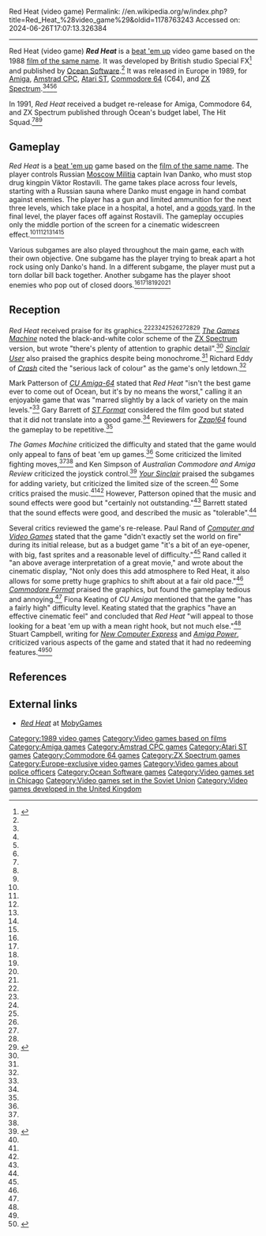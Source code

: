 Red Heat (video game)
Permalink: //en.wikipedia.org/w/index.php?title=Red_Heat_%28video_game%29&oldid=1178763243
Accessed on: 2024-06-26T17:07:13.326384



------
Red Heat (video game)
{{Infobox video game
| collapsible = 
| state = 
| italic title = 
| title = Red Heat
| image = Red Heat game cover.jpg
| alt = 
| caption = 
| developer = Special FX
| publisher = [[Ocean Software]]
| series = 
| engine = 
| platforms = {{cslist|[[Amiga]]|[[Amstrad CPC]]|[[Atari ST]]|[[Commodore 64]]|[[ZX Spectrum]]}}
| released = {{vgrelease|EU|1989}}
| genre = [[Beat 'em up]]
| modes = [[Single-player video game|Single-player]]
}}
'''''Red Heat''''' is a [[beat 'em up]] video game based on the 1988 [[Red Heat (1988 film)|film of the same name]]. It was developed by British studio Special FX<ref>{{Cite web|title=Special FX Software Ltd.|url=https://www.mobygames.com/company/special-fx-software-ltd|access-date=2020-07-26|website=[[MobyGames]]}}</ref> and published by [[Ocean Software]].<ref name=SU/> It was released in Europe in 1989, for [[Amiga]], [[Amstrad CPC]], [[Atari ST]], [[Commodore 64]] (C64), and [[ZX Spectrum]].<ref name=TGM1/><ref name=TGM2/><ref name=Dat/><ref name=ASM/>

In 1991, ''Red Heat'' received a budget re-release for Amiga, Commodore 64, and ZX Spectrum published through Ocean's budget label, The Hit Squad.<ref name=CVG-C64/><ref name=CVG-ZX/><ref name=CU2/>

==Gameplay==
''Red Heat'' is a [[beat 'em up]] game based on the [[Red Heat (1988 film)|film of the same name]]. The player controls Russian [[Moscow Militia]] captain Ivan Danko, who must stop drug kingpin Viktor Rostavili. The game takes place across four levels, starting with a Russian sauna where Danko must engage in hand combat against enemies. The player has a gun and limited ammunition for the next three levels, which take place in a hospital, a hotel, and a [[goods yard]]. In the final level, the player faces off against Rostavili. The gameplay occupies only the middle portion of the screen for a cinematic widescreen effect.<ref name=CU/><ref name=TGM1/><ref name=Crash/><ref name=STF/><ref name=YS/><ref name=Zap/>

Various subgames are also played throughout the main game, each with their own objective. One subgame has the player trying to break apart a hot rock using only Danko's hand. In a different subgame, the player must put a torn dollar bill back together. Another subgame has the player shoot enemies who pop out of closed doors.<ref name=CU/><ref name=TGM1/><ref name=Crash/><ref name=STF/><ref name=YS/><ref name=Zap/>
{{clear}}

==Reception==
{{Video game reviews
| title = 
| subtitle = 
<!--Formatting-->
| state = <!--plain/collapsible-->
| align = <!--left/right/none/inherit-->
<!-- Aggregators -->
| MC = 
<!-- Reviewers -->
| CVG = 74% (C64 re-release)<ref name=CVG-C64>{{cite magazine |last=Rand |first=Paul |date=October 1991 |title=C64 Bytesize |magazine=Computer and Video Games |location=United Kingdom |page=85}}</ref><br>79% (ZX Spectrum re-release)<ref name=CVG-ZX>{{cite magazine |last=Rand |first=Paul |date=October 1991 |title=Spectrum Bytesize |magazine=Computer and Video Games |location=United Kingdom |page=88}}</ref>
| CRASH = 74% (ZX Spectrum)<ref name=Crash>{{cite magazine |last1=Eddy |first1=Richard |last2=Roberts |first2=Nick |date=June 1989 |title=Red Heat |magazine=Crash |location=United Kingdom |pages=12–13, 34}}</ref>
| SUser = 78/100 (ZX Spectrum)<ref name=SU>{{cite magazine |date=June 1989 |title=Red Heat |magazine=Sinclair User |location=United Kingdom |pages=12–13}}</ref>
| YSinclair = 85/100 (ZX Spectrum)<ref name=YS>{{cite magazine |last=Wilson |first=David |date=July 1989 |title=Red Heat |magazine=Your Sinclair |location=United Kingdom |pages=23, 31}}</ref>
| Z64 = 62% (Amiga)<ref name=Zap/><br>65% (C64)<ref name=Zap>{{cite magazine |date=September 1989 |title=Red Heat |magazine=Zzap!64 |location=United Kingdom |page=71}}</ref>
<!-- Custom aggregators limit is set to 10 -->
| agg1 = 
| agg1Score = 
| agg2 = 
| agg2Score = 
<!-- Custom Reviewers limit is set to 10-->
| rev1 = ''[[Amiga Power]]''
| rev1Score = 10% (Amiga re-release)<ref name=AP>{{cite magazine |last=Campbell |first=Stuart |date=October 1991 |title=Red Heat |magazine=Amiga Power |location=United Kingdom |page=88}}</ref>
| rev2 = ''[[Commodore Format]]''
| rev2Score = 38% (C64 re-release)<ref name=CF>{{cite magazine |date=August 1991 |title=Roger Frames buys Budjit Games |magazine=Commodore Format |location=United Kingdom |page=36}}</ref>
| rev3 = ''[[CU Amiga]]''
| rev3Score = 82% (C64)<ref name=CU>{{cite magazine |last=Patterson |first=Mark |date=July 1989 |title=Red Heat |magazine=CU Amiga-64 |location=United Kingdom |page=29}}</ref><br>53% (Amiga re-release)<ref name=CU2>{{cite magazine |last=Keating |first=Fiona |date=October 1991 |title=Red Heat |magazine=CU Amiga |location=United Kingdom |pages=114, 118}}</ref>
| rev4 = ''Datormagazin''
| rev4Score = 4/10 (Amiga)<ref>{{cite magazine |last=Pettersson |first=Johan |date=November 1989 |issue=16 |title=Red Heat |magazine=Datormagazin |location=Sweden |page=57}}</ref><br>3/10 (C64)<ref name=Dat>{{cite magazine |last=Pettersson |first=Johan |date=July 1989 |issue=10 |title=Red Heat |magazine=Datormagazin |location=Sweden |page=10}}</ref>
| rev5 = ''[[The Games Machine]]''
| rev5Score = 69% (Amiga)<ref name=TGM2>{{cite magazine |date=October 1989 |title=Version Updates: Red Heat |magazine=The Games Machine |location=United Kingdom |page=87}}</ref><br>50% (C64)<ref name=TGM1/><br>52% (ZX Spectrum)<ref name=TGM1>{{cite magazine |date=August 1989 |title=Red Heat |magazine=The Games Machine |location=United Kingdom |pages=102–103}}</ref>
| rev6 = ''[[ST Format]]''
| rev6Score = 52% (Atari ST)<ref name=STF>{{cite magazine |last=Barrett |first=Gary |date=September 1989 |title=Red Heat |magazine=ST Format |location=United Kingdom |page=50}}</ref>
<!-- Awards No limit -->
| award1Pub = 
| award1 = 
| award2Pub = 
| award2 = 
}}
''Red Heat'' received praise for its graphics.<ref name=CU/><ref name=TGM2/><ref name=Crash/><ref name=STF/><ref name=YS/><ref name=Zap/><ref name=ACAR/><ref name="ASM">{{cite magazine|last=Zimmermann|first=Bernd|date=August 1989|title=Red Heat|magazine=[[Aktueller Software Markt]]|language=de|location=Germany|page=39}}</ref> ''[[The Games Machine]]'' noted the black-and-white color scheme of the [[ZX Spectrum]] version, but wrote "there's plenty of attention to graphic detail".<ref name=TGM1/> ''[[Sinclair User]]'' also praised the graphics despite being monochrome.<ref name=SU/> Richard Eddy of ''[[Crash (magazine)|Crash]]'' cited the "serious lack of colour" as the game's only letdown.<ref name=Crash/>

Mark Patterson of ''[[CU Amiga-64]]'' stated that ''Red Heat'' "isn't the best game ever to come out of Ocean, but it's by no means the worst," calling it an enjoyable game that was "marred slightly by a lack of variety on the main levels."<ref name=CU/> Gary Barrett of ''[[ST Format]]'' considered the film good but stated that it did not translate into a good game.<ref name=STF/> Reviewers for ''[[Zzap!64]]'' found the gameplay to be repetitive.<ref name=Zap/>

''The Games Machine'' criticized the difficulty and stated that the game would only appeal to fans of beat 'em up games.<ref name=TGM1/> Some criticized the limited fighting moves,<ref name=TGM1/><ref name=ACAR/> and Ken Simpson of ''Australian Commodore and Amiga Review'' criticized the joystick control.<ref name=ACAR>{{cite magazine |last=Simpson |first=Ken |date=April 1990 |title=Red Heat (Amiga) |magazine=Australian Commodore and Amiga Review |location=Australia |page=75}}</ref> ''[[Your Sinclair]]'' praised the subgames for adding variety, but criticized the limited size of the screen.<ref name=YS/> Some critics praised the music.<ref name=Zap/><ref name=ACAR/> However, Patterson opined that the music and sound effects were good but "certainly not outstanding."<ref name=CU/> Barrett stated that the sound effects were good, and described the music as "tolerable".<ref name=STF/>

Several critics reviewed the game's re-release. Paul Rand of ''[[Computer and Video Games]]'' stated that the game "didn't exactly set the world on fire" during its initial release, but as a budget game "it's a bit of an eye-opener, with big, fast sprites and a reasonable level of difficulty."<ref name=CVG-ZX/> Rand called it "an above average interpretation of a great movie," and wrote about the cinematic display, "Not only does this add atmosphere to Red Heat, it also allows for some pretty huge graphics to shift about at a fair old pace."<ref name=CVG-C64/> ''[[Commodore Format]]'' praised the graphics, but found the gameplay tedious and annoying.<ref name=CF/> Fiona Keating of ''CU Amiga'' mentioned that the game "has a fairly high" difficulty level. Keating stated that the graphics "have an effective cinematic feel" and concluded that ''Red Heat'' "will appeal to those looking for a beat 'em up with a mean right hook, but not much else."<ref name=CU2/> Stuart Campbell, writing for ''[[New Computer Express]]'' and ''[[Amiga Power]]'', criticized various aspects of the game and stated that it had no redeeming features.<ref name=AP/><ref>{{cite magazine |last=Campbell |first=Stuart |date=10 August 1991 |title=Games Week |magazine=New Computer Express |location=United Kingdom |pages=50–51}}</ref>

==References==
{{reflist}}

==External links==
* [https://www.mobygames.com/game/red-heat ''Red Heat''] at [[MobyGames]]

[[Category:1989 video games]]
[[Category:Video games based on films]]
[[Category:Amiga games]]
[[Category:Amstrad CPC games]]
[[Category:Atari ST games]]
[[Category:Commodore 64 games]]
[[Category:ZX Spectrum games]]
[[Category:Europe-exclusive video games]]
[[Category:Video games about police officers]]
[[Category:Ocean Software games]]
[[Category:Video games set in Chicago]]
[[Category:Video games set in the Soviet Union]]
[[Category:Video games developed in the United Kingdom]]
